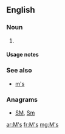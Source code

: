 {{also|Appendix:Variations of "ms"}}

==English==

===Noun===
{{head|en|plural}}

# {{plural of|M|lang=en}}

====Usage notes====
{{U:en:plurals of letters}}

===See also===
* [[m's]]

===Anagrams===
* [[SM#English|SM]], [[Sm#English|Sm]]

[[ar:M's]]
[[fr:M's]]
[[mg:M's]]